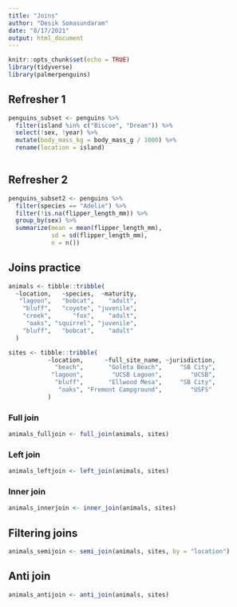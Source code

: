 ```yaml
---
title: "Joins"
author: "Desik Somasundaram"
date: "8/17/2021"
output: html_document
---
```


```r
knitr::opts_chunk$set(echo = TRUE)
library(tidyverse)
library(palmerpenguins)
```

## Refresher 1

```r
penguins_subset <- penguins %>%
  filter(island %in% c("Biscoe", "Dream")) %>%
  select(!sex, !year) %>% 
  mutate(body_mass_kg = body_mass_g / 1000) %>% 
  rename(location = island)
  
```

## Refresher 2

```r
penguins_subset2 <- penguins %>% 
  filter(species == "Adelie") %>% 
  filter(!is.na(flipper_length_mm)) %>% 
  group_by(sex) %>% 
  summarize(mean = mean(flipper_length_mm), 
            sd = sd(flipper_length_mm),
            n = n())
```

## Joins practice

```r
animals <- tibble::tribble(
  ~location,   ~species,  ~maturity,
   "lagoon",   "bobcat",    "adult",
    "bluff",   "coyote", "juvenile",
    "creek",      "fox",    "adult",
     "oaks", "squirrel", "juvenile",
    "bluff",   "bobcat",    "adult"
  )

sites <- tibble::tribble(
           ~location,      ~full_site_name, ~jurisdiction,
             "beach",       "Goleta Beach",     "SB City",
            "lagoon",        "UCSB Lagoon",        "UCSB",
             "bluff",       "Ellwood Mesa",     "SB City",
              "oaks", "Fremont Campground",        "USFS"
           )

```

### Full join

```r
animals_fulljoin <- full_join(animals, sites)

```
### Left join

```r
animals_leftjoin <- left_join(animals, sites)
```
### Inner join

```r
animals_innerjoin <- inner_join(animals, sites)
```

## Filtering joins

```r
animals_semijoin <- semi_join(animals, sites, by = "location")
```


## Anti join

```r
animals_antijoin <- anti_join(animals, sites)
```

